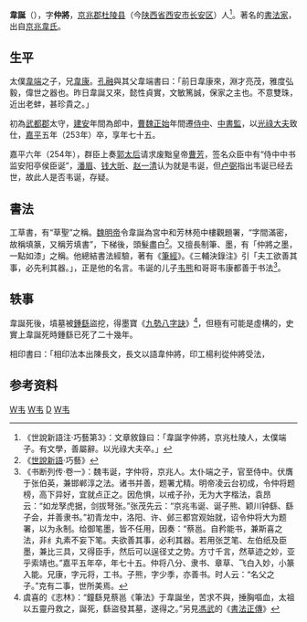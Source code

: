 '''韋誕'''（{{bd|179年||253年|catIdx=D}}），字'''仲將'''，[[京兆郡|京兆郡]][[杜陵县|杜陵县]]（今[[陕西省|陕西省]][[西安市|西安市]][[长安区_(西安市)|长安区]]）人<ref>《世說新語注·巧藝第3》：文章敘錄曰：「韋誕字仲將，京兆杜陵人，太僕端子。有文學，善屬辭。以光祿大夫卒。」</ref>。著名的[[書法家|書法家]]，出自[[京兆韋氏|京兆韋氏]]。

==生平==
太僕[[韋端|韋端]]之子，兄[[韋康|韋康]]。[[孔融|孔融]]與其父韋端書曰：「前日韋康來，淵才亮茂，雅度弘毅，偉世之器也。昨日韋誕又來，懿性貞實，文敏篤誠，保家之主也。不意雙珠，近出老蚌，甚珍貴之。」

初為[[武都郡|武都郡]]太守，[[建安_(东汉)|建安]]年間為郎中，[[曹魏|曹魏]][[正始_(曹魏)|正始]]年間遷[[侍中|侍中]]、[[中書監|中書監]]，以[[光祿大夫|光祿大夫]]致仕，[[嘉平_(曹魏)|嘉平]]五年（253年）卒，享年七十五。

嘉平六年（254年），群臣上奏[[明元郭皇后|郭太后]]请求废黜皇帝[[曹芳|曹芳]]，签名众臣中有“侍中中书监安阳亭侯臣诞”，[[潘眉|潘眉]]、[[钱大昕|钱大昕]]、[[赵一清|赵一清]]认为就是韦诞，但[[卢弼|卢弼]]指出韦诞已经去世，故此人是否韦诞，存疑。

==書法==
工草書，有“草聖”之稱。[[魏明帝|魏明帝]]令韋誕為宮中和芳林苑中樓觀題署，“字間滿密，故稱填篆，又稱芳填書”，下梯後，頭髮盡白<ref>《[[世說新語|世說新語]]·巧藝》</ref>。又擅長制筆、墨，有「仲將之墨，一點如漆」之稱。他總結書法經驗，著有《[[筆經|筆經]]》。《三輔決錄注》引「夫工欲善其事，必先利其器。」，正是他的名言。韦诞的儿子[[韦熊|韦熊]]和哥哥韦康都善于书法<ref>《书断列传·卷一》：魏韦诞，字仲将，京兆人。太仆端之子，官至侍中。伏膺于张伯英，兼邯郸淳之法。诸书并善，题署尤精。明帝凌云台初成，令仲将题榜，高下异好，宜就点正之。因危惧，以戒子孙，无为大字楷法，袁昂云：“如龙孥虎据，剑拔弩张。”张茂先云：“京兆韦诞、诞子熊、颖川钟繇、繇子会，并善隶书。”初青龙中，洛阳、许、邺三都宫观始就，诏令仲将大为题署，以为永制。给御笔墨，皆不任用，因奏：“蔡邕。自矜能书，兼斯喜之法，非纟丸素不妄下笔。夫欲善其事，必利其器。若用张芝笔、左伯纸及臣墨，兼比三具，又得臣手，然后可以逞径丈之势。方寸千言，然草迹之妙，亚乎索靖也。”嘉平五年卒，年七十五。仲将八分、隶书、章草、飞白入妙，小篆入能。兄康，字元将，工书。子熊，字少季，亦善书。时人云：“名父之子。”克有二事，世所美焉。</ref>。

==轶事==
韋誕死後，墳墓被[[鍾繇|鍾繇]]盜挖，得墨寶《[[九勢八字訣|九勢八字訣]]》<ref>虞喜的《志林》：“鐘繇見蔡邕《筆法》于韋誕坐，苦求不與，捶胸嘔血，太祖以五靈丹救之，誕死，繇盜發其墓，遂得之。”另見[[馮武|馮武]]的《[[s:書法正傳|書法正傳]]》</ref>，但極有可能是虛構的，史實上韋誕死時鍾繇已死了二十幾年。

相印書曰：「相印法本出陳長文，長文以語韋仲將，印工楊利從仲將受法，

==参考资料==
{{reflist}}
{{wikisource|全三國文/卷32|全三國文·卷三十二·韋誕傳}}


[[Category:漢朝書法家|W韦]]
[[Category:三国人|W韦]]
[[Category:京兆韦氏|D]]
[[Category:东汉太守|W韦]]